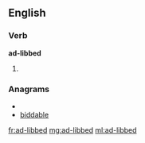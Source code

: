 ==English==

===Verb===
'''ad-libbed'''

# {{past of|[[ad-lib]]}}

===Anagrams===
* {{alphagram|abbddeil}}
* [[biddable#English|biddable]]

[[fr:ad-libbed]]
[[mg:ad-libbed]]
[[ml:ad-libbed]]